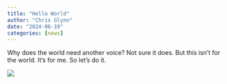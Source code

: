 ```yaml
---
title: "Hello World"
author: "Chris Glynn"
date: "2024-06-19"
categories: [news]
---
```


Why does the world need another voice?  Not sure it does.  But this isn't for the world.  It's for me.  So let's do it. 

![](thumbnail.jpg)

